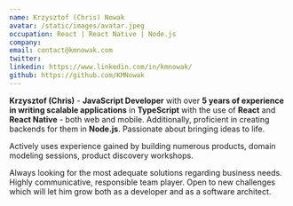 ```yaml
---
name: Krzysztof (Chris) Nowak
avatar: /static/images/avatar.jpeg
occupation: React | React Native | Node.js
company:
email: contact@kmnowak.com
twitter:
linkedin: https://www.linkedin.com/in/kmnowak/
github: https://github.com/KMNowak
---
```


**Krzysztof (Chris)** - **JavaScript Developer** with over **5 years of experience in writing scalable applications** in **TypeScript** with the use of **React** and **React Native** - both web and mobile. Additionally, proficient in creating backends for them in **Node.js**. Passionate about bringing ideas to life.

Actively uses experience gained by building numerous products, domain modeling sessions, product discovery workshops.

Always looking for the most adequate solutions regarding business needs. Highly communicative, responsible team player. Open to new challenges which will let him grow both as a developer and as a software architect.

